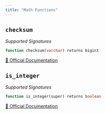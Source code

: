 ```yaml
---
title: "Math Functions"
---
```


## `checksum`

*Supported Signatures*
```sql
function checksum(varchar) returns bigint
```
[🔗 Official Documentation](https://docs.aws.amazon.com/redshift/latest/dg/r_CHECKSUM.html)

## `is_integer`

*Supported Signatures*
```sql
function is_integer(super) returns boolean
```
[🔗 Official Documentation](https://docs.aws.amazon.com/redshift/latest/dg/r_is_integer.html)


